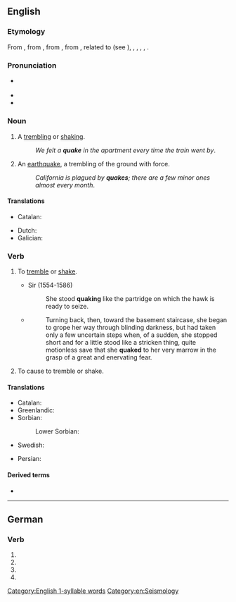 ==English==

===Etymology===
From {{etyl|enm|en}} {{m|enm|quaken}}, from {{etyl|ang|en}} {{m|ang|cwacian||to quake, tremble, chatter}}, from {{etyl|gem-pro|en}} {{m|gem-pro|*kwakōną||to shake, quiver, tremble}}, from {{etyl|ine-pro|en}} {{m|ine-pro|*gʷog-||to shake, swing}}, related to {{cog|ang|cweccan||to shake, swing, move, vibrate, shake off, give up}} (see {{l|en|quitch}}), <!--{{etyl|frs|-}} {{term|kwakkelje||to flounder, limp|lang=frs}},--> {{cog|nl|kwakkelen||to ail, be ailing}}, {{cog|de|Quackelei||chattering}}, {{cog|da|kvakle||to bungle}}, {{cog|la|vēxō||toss, shake violently, jostle, vex}}, {{cog|ga|bogadh||a move, movement, shift, change}}.

===Pronunciation===
* {{a|GenAm|RP}} {{IPA|/kweɪk/|lang=en}}
* {{audio|en-us-quake.ogg|Audio (US)|lang=en}}
* {{rhymes|eɪk|lang=en}}

===Noun===
{{en-noun}}

# A [[tremble|trembling]] or [[shake|shaking]].
#: ''We felt a '''quake''' in the apartment every time the train went by''.
# An [[earthquake]], a trembling of the ground with force.
#: ''California is plagued by '''quakes'''; there are a few minor ones almost every month''.

====Translations====
{{trans-top|trembling or shaking}}
* Catalan: {{t|ca|tremolor|m}}
{{trans-mid}}
* Dutch: {{t+|nl|beving|f}}
* Galician: {{t+|gl|tremor|m}}
{{trans-bottom}}

{{trans-see|earthquake}}

===Verb===
{{en-verb|quakes|quaking|quaked|past2=quoke|past2_qual=archaic|past3=quook|past3_qual=obsolete}}

# {{lb|en|intransitive}} To [[tremble]] or [[shake]].
#: {{ux|en|I felt the ground '''quaking''' beneath my feet.}}
#* Sir {{w|Philip Sidney}} (1554-1586)
#*: She stood '''quaking''' like the partridge on which the hawk is ready to seize.
#* {{RQ:Vance Nobody|III}}
#*: Turning back, then, toward the basement staircase, she began to grope her way through blinding darkness, but had taken only a few uncertain steps when, of a sudden, she stopped short and for a little stood like a stricken thing, quite motionless save that she '''quaked''' to her very marrow in the grasp of a great and enervating fear.
# {{lb|en|transitive|obsolete}} To cause to tremble or shake.
#: {{rfquotek|Shakespeare}}

====Translations====
{{trans-top|tremble or shake}}
* Catalan: {{t+|ca|tremolar}}
* Greenlandic: {{t|kl|nuna sajuppoq}}
* Sorbian:
*: Lower Sorbian: {{t|dsb|rdžaś|impf}}
{{trans-mid}}
* Swedish: {{t+|sv|skaka}}
{{trans-bottom}}

{{checktrans-top}}
* Persian: {{t+check|fa|تکان|tr=tekân|sc=fa-Arab}}
{{trans-mid}}
{{trans-bottom}}

====Derived terms====
* {{l|en|Quaker}}

[[Category:English 1-syllable words]]
[[Category:en:Seismology]]

----

==German==

===Verb===
{{head|de|verb form}}

# {{de-verb form of|quaken|1|s|g}}
# {{de-verb form of|quaken|i|s}}
# {{de-verb form of|quaken|1|s|k1}}
# {{de-verb form of|quaken|3|s|k1}}